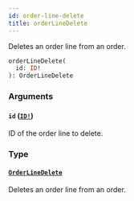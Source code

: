 ```yaml
---
id: order-line-delete
title: orderLineDelete
---
```


Deletes an order line from an order.

```graphql
orderLineDelete(
  id: ID!
): OrderLineDelete

```

### Arguments

#### `id` ([`ID!`](/developer/api-reference/scalars/id.mdx))

ID of the order line to delete.

### Type

#### [`OrderLineDelete`](/developer/api-reference/objects/order-line-delete.mdx)

Deletes an order line from an order.

